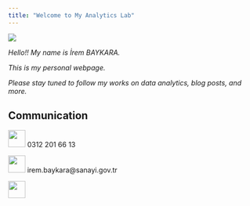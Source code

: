 ```yaml
---
title: "Welcome to My Analytics Lab"
---
```


![](images/star-galaxy.gif){fig-align="center"}

*Hello!! My name is İrem BAYKARA.*

*This is my personal webpage.*

*Please stay tuned to follow my works on data analytics, blog posts, and more.*

## **Communication**

![](images/istockphoto-1256127785-170667a.jpg){width="35"} 0312 201 66 13

![](images/mail.png){width="35"} irem.baykara\@sanayi.gov.tr

[![](images/linkedin.png){fig-alt="iremmmbaykara" width="35"}](https://www.linkedin.com/in/irem-baykara-032447b4/)
